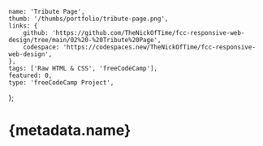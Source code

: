 	name: 'Tribute Page',
	thumb: '/thumbs/portfolio/tribute-page.png',
	links: {
		github: 'https://github.com/TheNickOfTime/fcc-responsive-web-design/tree/main/02%20-%20Tribute%20Page',
		codespace: 'https://codespaces.new/TheNickOfTime/fcc-responsive-web-design',
	},
	tags: ['Raw HTML & CSS', 'freeCodeCamp'],
	featured: 0,
	type: 'freeCodeCamp Project',
};

# {metadata.name}
